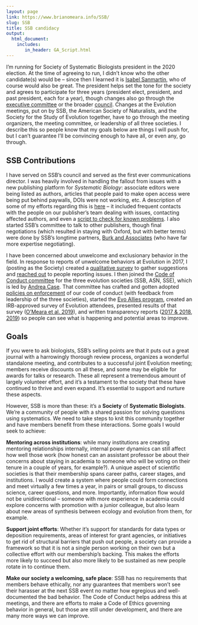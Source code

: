 ```yaml
---
layout: page
link: https://www.brianomeara.info/SSB/
slug: SSB
title: SSB candidacy
output:
  html_document:
    includes:
       in_header: GA_Script.html
---
```


I'm running for Society of Systematic Biologists president in the 2020 election. At the time of agreeing to run, I didn't know who the other candidate(s) would be -- since then I learned it is [Isabel Sanmartín](https://www.rjb.csic.es/jardinbotanico/jardin/contenido.php?Pag=413&tipo=cientifico&cod=98&len=en), who of course would also be great. The president helps set the tone for the society and agrees to participate for three years (president elect, president, and past president, each for a year), though changes also go through the [executive committee](https://www.systbio.org/executive-committee.html) or the broader [council](https://www.systbio.org/council.html). Changes at the Evolution meetings, put on by SSB, the American Society of Naturalists, and the Society for the Study of Evolution together, have to go through the meeting organizers, the meeting committee, or leadership of all three societies. I describe this so people know that my goals below are things I will push for, but I can't guarantee I'll be convincing enough to have all, or even any, go through.

## SSB Contributions

I have served on SSB's council and served as the first ever communications director. I was heavily involved in handling the fallout from issues with a new publishing platform for *Systematic Biology*: associate editors were being listed as authors, articles that people paid to make open access were being put behind paywalls, DOIs were not working, etc. A description of some of my efforts regarding this is [here](https://github.com/systbiol/reports/blob/master/2017_June/Communications.md) -- it included frequent contacts with the people on our publisher's team dealing with issues, contacting affected authors, and even a [script to check for known problems](https://github.com/systbiol/publisherchecking). I also started SSB's committee to talk to other publishers, though final negotiations (which resulted in staying with Oxford, but with better terms) were done by SSB's longtime partners, [Burk and Associates](https://www.burkinc.com/) (who have far more expertise negotiating).

I have been concerned about unwelcome and exclusionary behavior in the field. In response to reports of unwelcome behaviors at Evolution in 2017, I (posting as the Society) created a [qualitative survey](https://twitter.com/systbiol/status/881330667652513793?s=20) to gather suggestions and [reached out](https://twitter.com/systbiol/status/880995237879042049?s=20) to people reporting issues. I then joined the [Code of Conduct committee](https://www.evolutionmeetings.org/general-meeting-information.html#CoCC) for the three evolution societies (SSB, ASN, SSE), which is led by [Andrea Case](https://www.kent.edu/biology/profile/andrea-l-case). That committee has crafted and gotten adopted [policies on enforcement](https://www.evolutionmeetings.org/uploads/4/8/8/0/48804503/reporting.pdf) of our code of conduct (with feedback from leadership of the three societies), started the [Evo Allies program](https://www.evolutionmeetings.org/safe-evolution.html), created an IRB-approved survey of Evolution attendees, presented results of that survey ([O'Meara et al. 2019](https://figshare.com/articles/Unwelcome_behaviors_at_the_Evolution_meetings_Survey_results/8311595)), and written transparency reports ([2017 & 2018](https://www.evolutionmeetings.org/uploads/4/8/8/0/48804503/transparency_report.pdf), [2019](https://www.evolutionmeetings.org/uploads/4/8/8/0/48804503/transparency_report__2019.pdf)) so people can see what is happening and potential areas to improve.

## Goals

If you were to ask biologists, SSB’s selling points are that it puts out a great journal with a harrowingly thorough review process, organizes a wonderful standalone meeting, and contributes to a successful joint Evolution meeting; members receive discounts on all these, and some may be eligible for awards for talks or research. These all represent a tremendous amount of largely volunteer effort, and it’s a testament to the society that these have continued to thrive and even expand. It’s essential to support and nurture these aspects.

However, SSB is more than these: it’s a **Society** of **Systematic Biologists**. We’re a community of people with a shared passion for solving questions using systematics. We need to take steps to knit this community together and have members benefit from these interactions. Some goals I would seek to achieve:

**Mentoring across institutions**: while many institutions are creating mentoring relationships internally, internal power dynamics can still affect how well those work (how honest can an assistant professor be about their concerns about staying in academia to someone who will be voting on their tenure in a couple of years, for example?). A unique aspect of scientific societies is that their membership spans career paths, career stages, and institutions. I would create a system where people could form connections and meet virtually a few times a year, in pairs or small groups, to discuss science, career questions, and more. Importantly, information flow would not be unidirectional -- someone with more experience in academia could explore concerns with promotion with a junior colleague, but also learn about new areas of synthesis between ecology and evolution from them, for example.

**Support joint efforts**: Whether it’s support for standards for data types or deposition requirements, areas of interest for grant agencies, or initiatives to get rid of structural barriers that push out people, a society can provide a framework so that it is not a single person working on their own but a collective effort with our membership’s backing. This makes the efforts more likely to succeed but also more likely to be sustained as new people rotate in to continue them.

**Make our society a welcoming, safe place**: SSB has no requirements that members behave ethically, nor any guarantees that members won’t see their harasser at the next SSB event no matter how egregious and well-documented the bad behavior. The Code of Conduct helps address this at meetings, and there are efforts to make a Code of Ethics governing behavior in general, but those are still under development, and there are many more ways we can improve.
